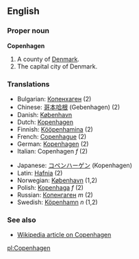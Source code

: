 ==English==
===Proper noun===
'''Copenhagen'''

#A county of [[Denmark]].
#The capital city of Denmark.

===Translations===
{{top}}
*Bulgarian: [[Копенхаген]] (2)
*Chinese: [[哥本哈根]] (Gebenhagen) (2)
*Danish: [[København]]
*Dutch: [[Kopenhagen]]
*Finnish: [[Kööpenhamina]] (2)
*French: [[Copenhague]] (2)
*German: [[Kopenhagen]] (2)
*Italian: Copenhagen ''f'' (2)
{{mid}}
*Japanese: [[コペンハーゲン]] (Kopenhagen)
*Latin: [[Hafnia]] (2)
*Norwegian: [[København]] (1,2)
*Polish: [[Kopenhaga]] ''f'' (2)
*Russian: [[Копенгаген]] ''m'' (2)
*Swedish: [[Köpenhamn]] ''n'' (1,2)
{{bottom}}

===See also===
*[[:w:Copenhagen|Wikipedia article on Copenhagen]]

[[pl:Copenhagen]]